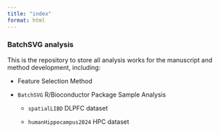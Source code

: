 ```yaml
---
title: "index"
format: html
---
```


### BatchSVG analysis

This is the repository to store all analysis works for the manuscript and method development, including:

-   Feature Selection Method

-   `BatchSVG` R/Bioconductor Package Sample Analysis

    -   `spatialLIBD` DLPFC dataset

    -   `humanHippocampus2024` HPC dataset
